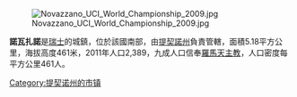 [[Image:Novazzano_UCI_World_Championship_2009.jpg|right]]

'''諾瓦扎諾'''是[[瑞士|瑞士]]的城鎮，位於該國南部，由[[提契諾州|提契諾州]]負責管轄，面積5.18平方公里，海拔高度461米，2011年人口2,389，九成人口信奉[[羅馬天主教|羅馬天主教]]，人口密度每平方公里461人。

{{Authority control}}
{{Switzerland-geo-stub}}
[[Category:提契诺州的市镇|Category:提契诺州的市镇]]